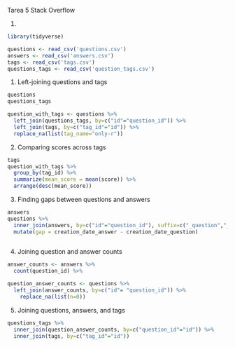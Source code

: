 Tarea 5
Stack Overflow

1.
```{r}
library(tidyverse)

questions <- read_csv('questions.csv')
answers <- read_csv('answers.csv')
tags <- read_csv('tags.csv')
questions_tags <- read_csv('question_tags.csv')

```
1. Left-joining questions and tags

```{r}
questions
questions_tags

question_with_tags <- questions %>%
  left_join(questions_tags, by=c("id"="question_id")) %>%
  left_join(tags, by=c("tag_id"="id")) %>%
  replace_na(list(tag_name="only-r"))


```
2. Comparing scores across tags

```{r}
tags
question_with_tags %>%
  group_by(tag_id) %>%
  summarize(mean_score = mean(score)) %>%
  arrange(desc(mean_score))
```
3. Finding gaps between questions and answers

```{r}
answers
questions %>%
  inner_join(answers, by=c("id"="question_id"), suffix=c("_question","_answer")) %>%
  mutate(gap = creation_date_answer - creation_date_question)
  
```
4. Joining question and answer counts

```{r}
answer_counts <- answers %>%
  count(question_id) %>%

question_answer_counts <- questions %>%
  left_join(answer_counts, by=c("id"= "question_id")) %>%
    replace_na(list(n=0))
```
5. Joining questions, answers, and tags

```{r}
questions_tags %>%
  inner_join(question_answer_counts, by=c("question_id"="id")) %>%
  inner_join(tags, by=c("tag_id"="id"))
```

